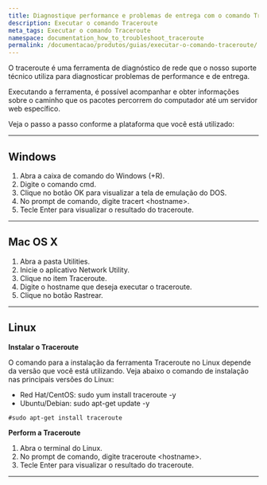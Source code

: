```yaml
---
title: Diagnostique performance e problemas de entrega com o comando Traceroute
description: Executar o comando Traceroute
meta_tags: Executar o comando Traceroute
namespace: documentation_how_to_troubleshoot_traceroute
permalink: /documentacao/produtos/guias/executar-o-comando-traceroute/
---
```



O traceroute é uma ferramenta de diagnóstico de rede que o nosso suporte técnico utiliza para diagnosticar problemas de performance e de entrega.

Executando a ferramenta, é possível acompanhar e obter informações sobre o caminho que os pacotes percorrem do computador até um servidor web específico.

Veja o passo a passo conforme a plataforma que você está utilizado:

---

## Windows

1. Abra a caixa de comando do Windows (+R).
2. Digite o comando cmd.
3. Clique no botão OK para visualizar a tela de emulação do DOS.
4. No prompt de comando, digite tracert &lt;hostname&gt;.
5. Tecle Enter para visualizar o resultado do traceroute.

---

## Mac OS X

1. Abra a pasta Utilities.
2. Inicie o aplicativo Network Utility.
3. Clique no item Traceroute.
4. Digite o hostname que deseja executar o traceroute.
5. Clique no botão Rastrear.

---

## Linux

**Instalar o Traceroute**

O comando para a instalação da ferramenta Traceroute no Linux depende da versão que você está utilizando. Veja abaixo o comando de instalação nas principais versões do Linux:

* Red Hat/CentOS: sudo yum install traceroute -y
* Ubuntu/Debian: sudo apt-get update -y

~~~
#sudo apt-get install traceroute
~~~

**Perform a Traceroute**

1. Abra o terminal do Linux.
2. No prompt de comando, digite traceroute &lt;hostname&gt;.
3. Tecle Enter para visualizar o resultado do traceroute.





---

